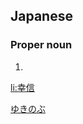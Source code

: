 ==Japanese==
{{ja-kanjitab|幸|信}}

===Proper noun===
{{ja-pos|proper|ゆきのぶ}}

# {{given name|male|lang=ja}}

[[Category:Japanese male given names|ゆきのぶ]]

[[li:幸信]]